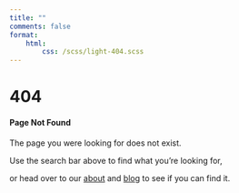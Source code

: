 ```yaml
---
title: ""
comments: false
format:
    html:
        css: /scss/light-404.scss
---
```


# 404

#### Page Not Found

The page you were looking for does not exist.

Use the search bar above to find what you're looking for, 

or head over to our [about](about.qmd) and [blog](blog/index.qmd) to see if you can find it.